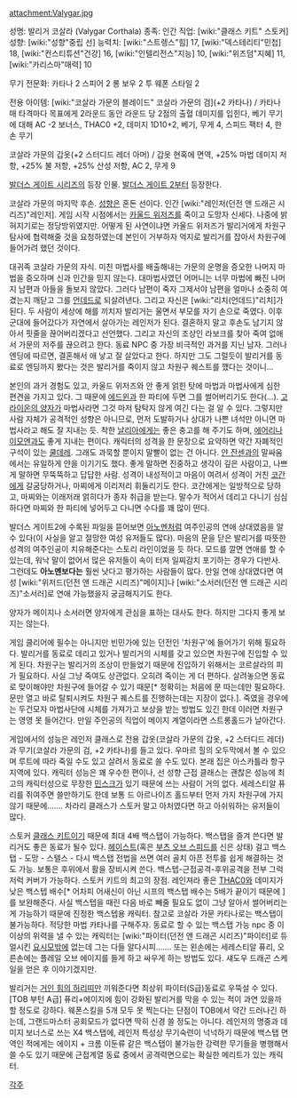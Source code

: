attachment:Valygar.jpg

성명: 발리거 코살라 (Valygar Corthala)
종족: 인간 
직업: [wiki:"클래스 키트" 스토커]
성향: [wiki:"성향"중립 선]
능력치: [wiki:"스트렝스"힘] 17, [wiki:"덱스테리티"민첩] 18, [wiki:"컨스티튜션"건강] 16, [wiki:"인텔리전스"지능] 10, [wiki:"위즈덤"지혜] 11, [wiki:"카리스마"매력] 10 

무기 전문화: 
카타나 2
스피어 2
롱 보우 2
투 웨폰 스타일 2

전용 아이템:
[wiki:"코살라 가문의 블레이드" 코살라 가문의 검](+2 카타나) / 카타나
매 타격마다 목표에게 2라운드 동안 라운드 당 2점의 출혈 데미지를 입힌다, 베기 무기에 대해 AC -2 보너스, THAC0 +2, 데미지 1D10+2, 베기, 무게 4, 스피드 팩터 4, 한손 무기 

코살라 가문의 갑옷(+2 스터디드 레더 아머) / 갑옷
현혹에 면역, +25% 마법 데미지 저항, +25% 불 저항, +25% 산성 저항, AC 2, 무게 9  

[[발더스 게이트 시리즈]]의 등장 인물. [[발더스 게이트 2]]부터 등장한다.

코살라 가문의 마지막 후손. [[성향]]은 혼돈 선이다. 인간 [wiki:"레인저(던전 앤 드래곤 시리즈)"레인저]. 게임 시작 시점에서는 [[카울드 위저즈]]를 죽이고 도망자 신세다. 나중에 밝혀지기로는 정당방위였지만. 어떻게 된 사연이냐면 카울드 위저즈가 발리거에게 차원구 탐사에 협력해줄 것을 요청하였는데 본인이 거부하자 억지로 발리거를 잡아서 차원구에 들어가려 했던 것이다.

대귀족 코살라 가문의 자식. 미친 마법사를 배출해내는 가문의 운명을 증오한 나머지 마법을 증오하며 신과 인간을 믿지 않는다. 대마법사였던 어머니는 너무 마법에 빠진 나머지 남편과 아들을 돌보지 않았다. 그러다 남편이 죽자 그제서야 남편을 얼마나 소중히 여겼는지 깨닫고 그를 [[언데드]]로 되살려낸다. 그리고 자신은 [wiki:"리치(언데드)"리치]가 된다. 두 사람이 세상에 해를 끼치자 발리거는 울면서 부모를 자기 손으로 죽였다. 이후 군대에 들어갔다가 자연에서 살아가는 레인저가 된다. 결혼하지 말고 후손도 남기지 않아서 핏줄을 끊어버리겠다고 선언했다. 그리고 자신의 조상인 라보크를 찾아 죽여 없애서 가문의 저주를 끊으려고 한다. 동료 NPC 중 가장 비극적인 과거를 지닌 남자.
그러나 엔딩에 따르면, 결혼해서 애 낳고 잘 살았다고 한다. 하지만 그도 그럴듯이 발리거를 동료로 엔딩까지 봤다는 것은 발리거를 죽이지 않고 차원구 퀘스트를 깼다는 것이니...

본인의 과거 경험도 있고, 카울드 위저즈와 안 좋게 얽힌 탓에 마법과 마법사에게 심한 편견을 가지고 있다. 그 때문에 [[에드윈]]과 한 파티에 두면 그를 썰어버리기도 한다(…). [[고라이온의 양자]]가 마법사라면 그것 마저 탐탁지 않게 여긴 다는 걸 알 수 있다. 그렇지만 사람 자체가 공격적인 성향은 아니므로, 먼저 도발하거나 상대가 나쁜 녀석만 아니면 마법사라고 해도 잘 지내는 듯. 착한 [[날리아]]에게는 좋은 충고를 해 주기도 하며, [[에어리]]나 [[이모엔]]과도 좋게 지내는 편이다. 
캐릭터의 성격을 한 문장으로 요약하면 약간 자폐적인 구석이 있는 [[쿨데레]]. 그래도 과묵할 뿐이지 말빨이 없는 건 아니다. [[얀 잔센]]과의 말싸움에서는 유일하게 얀을 이기기도 했다. 좋게 말하면 진중하고 생각이 깊은 사람이고, 나쁘게 말하면 무뚝뚝하고 답답한 사람.
성격이 내성적이고 마음이 여려서 성격이 거친 [[코간]]에게 갈굼당하거나, 마찌에게 이리저리 휘둘리기도 한다. 코간에게는 일방적으로 당하고, 마찌와는 이래저래 얽히다가 종자 취급을 받는다. 말수가 적어서 데리고 다니기 심심하다면 마찌와 한 파티에 넣어두고 다니면 수다를 꽤 많이 떤다.

발더스 게이트2에 수록된 파일을 뜯어보면 [[아노멘]]처럼 여주인공의 연애 상대였음을 알 수 있다(이 사실을 알고 절망한 여성 유저들도 많다). 마음의 문을 닫은 발리거를 따뜻한 성격의 여주인공이 치유해준다는 스토리 라인이었을 듯 하다. 모드를 깔면 연애를 할 수 있는데, 워낙 말이 없어서 많은 유저들이 속이 터져 일찌감치 포기하는 경우가 다반사. 그런데도 '''아노멘보다는''' 훨씬 낫다고 평가하는 사람들이 많다.
만일 연애 상대였다면 여성 [wiki:"위저드(던전 앤 드래곤 시리즈)"메이지]나 [wiki:"소서러(던전 앤 드래곤 시리즈)"소서러]로 연애 가능했을지 궁금해지기도 한다.

양자가 메이지나 소서러면 양자에게 관심을 표하는 대사도 한다. 하지만 그다지 좋게 보지는 않는다.

게임 클리어에 필수는 아니지만 빈민가에 있는 던전인 '차원구'에 들어가기 위해 필요하다. 발리거를 동료로 데리고 있거나 발리거의 시체를 갖고 있으면 차원구에 진입할 수 있게 된다. 차원구는 발리거의 조상이 만들었기 때문에 진입하기 위해서는 코르살라의 피가 필요하다. 사실 그냥 죽여도 상관없다. 오히려 죽이는 게 더 편하다. 살려놓으면 동료로 맞이해야만 차원구에 들어갈 수 있기 때문[* 정확히는 처음에 문 따는데만 필요하다. 문만 열고 바로 탈퇴시켜도 차원구 퀘스트를 진행하는데는 지장이 없다.]. 죽였을 경우에는 두건모자 마법사단에 시체를 가져가고 보상을 받는 방법도 있긴 한데 이러면 차원구는 영영 못 들어간다. 만일 주인공의 직업이 메이지 계열이라면 스트롱홀드가 날아간다.

게임에서의 성능은 레인저 클래스로 전용 갑옷(코살라 가문의 갑옷, +2 스터디드 레더)과 무기(코살라 가문의 검, +2 카타나)를 들고 있다. 우마르 힐의 오두막에서 볼 수 있으며 루트에 따라 죽일 수도 있고 살려서 동료로 쓸 수도 있다. 본래 집은 아스카틀라 항구 지역에 있다.
캐릭터 성능은 꽤 우수한 편이나, 선 성향 근접 클래스는 괜찮은 성능에 최고의 캐릭터성으로 무장한 [[민스크]]가 있기 때문에 쓰는 사람이 거의 없다. 세레스티알 퓨리를 쥐여주면 쓸만하기도 한데 보통 드 아르나이즈 홀드부터 먼저 가지 차원구에 가지 않기 때문에……. 차라리 클래스가 스토커 말고 아처였다면 하고 아쉬워하는 유저들이 많다.

스토커 [[클래스 키트]]이기 때문에 최대 4배 백스탭이 가능하다. 백스탭을 즐겨 쓴다면 발리거도 좋은 동료가 될수 있다. [[헤이스트]](혹은 [[부츠 오브 스피드]]를 신은 상태) 걸고 백스탭 - 도망 - 스텔스 - 다시 백스탭 전법을 쓰면 여러 골치 아픈 전투를 쉽게 해결하는 것도 가능. 보통은 후위에서 활을 장비시켜 쓴다. 백스텝-근접공격-후위공격을 전부 그럭저럭 커버가 가능하다. 스토커 키트의 최고의 장점.
레인져라 좋은 [[THAC0]]와 데미지가 낮은 백스텝 배수[* 어차피 어새신이 아닌 시프의 백스탭 배수는 5배가 끝이기 때문에 ]를 보완해준다. 사실 백스텝을 때린 다음 바로 빼줄 필요도 없이 그냥 알아서 썰어버리는 게 가능하기 때문에 진정한 백스텝용 캐릭터. 참고로 코살라 가문 카타나로는 백스탭이 불가능하다. 적당한 마법 카타나를 구해주자. 동료로 할 수 있는 백스탭 가능 npc 중 이 이상의 위력을 낼 수 있는 캐릭터는 [wiki:"파이터(던전 앤 드래곤 시리즈)"파이터]로 듀얼시킨 [[요시모]]밖에 없는데 그는 다들 알다시피…….
또는 왼손에는 세레스티알 퓨리, 오른손에는 플레일 오브 에이지를 들게 하고 싸우게 하는 방법도 있다. 섀도우 드래곤 스케일을 얻은 후 이야기겠지만.

발리거는 [[거인 힘의 허리띠]]만 끼워준다면 최상위 파이터(S급)동료로 우뚝설 수 있다.[TOB 부턴 A급] 퓨리+에이지에 힘이 강화된 발리거를 막을 수 있는 적이 과연 있을까 할 정도로 강하다. 웨폰스킬을 5개 모두 못 찍는다는 단점이 TOB에서 약간 드러나긴 하는데, 그랜드마스터 공회모드가 없다면 딱히 신경 쓸 정도는 아니다. 레인저의 명중과 데미지 보너스로 쓰는 X4 백스탭에, 레인저 특성상 무기숙련이 넉넉하기 때문에 백스탭 면역인 적에게는 에이지 + 크롬 이둔류 같은 백스탭이 불가능한 강력한 무기들을 병행해서 쓸 수도 있기 때문에 근접계열 동료 중에서 공격력면으로는 확실한 메리트가 있는 캐릭터.

[[각주]]
